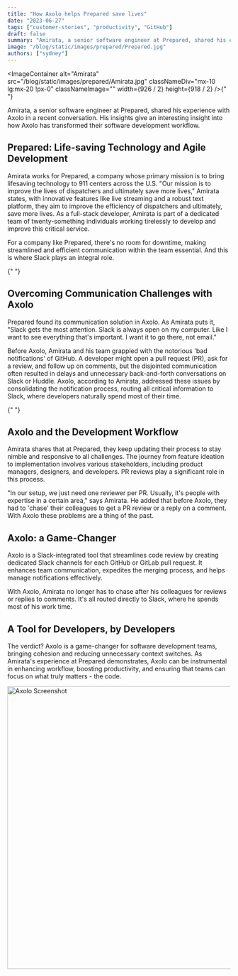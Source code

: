 ```yaml
---
title: "How Axolo helps Prepared save lives"
date: "2023-06-27"
tags: ["customer-stories", "productivity", "GitHub"]
draft: false
summary: "Amirata, a senior software engineer at Prepared, shared his experience with Axolo in a recent conversation. His insights give an interesting insight into how Axolo has transformed their software development workflow."
image: "/blog/static/images/prepared/Prepared.jpg"
authors: ["sydney"]
---
```


<ImageContainer
  alt="Amirata"
  src="/blog/static/images/prepared/Amirata.jpg"
  classNameDiv="mx-10 lg:mx-20 !px-0"
  classNameImage=""
  width={926 / 2}
  height={918 / 2}
/>{" "}

Amirata, a senior software engineer at Prepared, shared his experience with Axolo in a recent conversation. His insights give an interesting insight into how Axolo has transformed their software development workflow.

## Prepared: Life-saving Technology and Agile Development

Amirata works for Prepared, a company whose primary mission is to bring lifesaving technology to 911 centers across the U.S. "Our mission is to improve the lives of dispatchers and ultimately save more lives," Amirata states, with innovative features like live streaming and a robust text platform, they aim to improve the efficiency of dispatchers and ultimately, save more lives. As a full-stack developer, Amirata is part of a dedicated team of twenty-something individuals working tirelessly to develop and improve this critical service.

For a company like Prepared, there's no room for downtime, making streamlined and efficient communication within the team essential. And this is where Slack plays an integral role.

<ImageContainer
  alt="prepared"
  src="/blog/static/images/prepared/prepared.jpg"
  classNameDiv="mx-10 lg:mx-20"
  classNameImage=""
  width={3088}
  height={1660}
/>{" "}

## Overcoming Communication Challenges with Axolo

Prepared found its communication solution in Axolo. As Amirata puts it, "Slack gets the most attention. Slack is always open on my computer. Like I want to see everything that's important. I want it to go there, not email."

Before Axolo, Amirata and his team grappled with the notorious 'bad notifications' of GitHub. A developer might open a pull request (PR), ask for a review, and follow up on comments, but the disjointed communication often resulted in delays and unnecessary back-and-forth conversations on Slack or Huddle. Axolo, according to Amirata, addressed these issues by consolidating the notification process, routing all critical information to Slack, where developers naturally spend most of their time.

<ImageContainer
  alt="preparedScreenshot"
  src="/blog/static/images/prepared/preparedScreenshot.jpg"
  classNameDiv="mx-10 lg:mx-20"
  classNameImage=""
  width={3042}
  height={1614}
/>{" "}

## Axolo and the Development Workflow

Amirata shares that at Prepared, they keep updating their process to stay nimble and responsive to all challenges. The journey from feature ideation to implementation involves various stakeholders, including product managers, designers, and developers. PR reviews play a significant role in this process.

"In our setup, we just need one reviewer per PR. Usually, it's people with expertise in a certain area," says Amirata. He added that before Axolo, they had to 'chase' their colleagues to get a PR review or a reply on a comment. With Axolo these problems are a thing of the past.

## Axolo: a Game-Changer

Axolo is a Slack-integrated tool that streamlines code review by creating dedicated Slack channels for each GitHub or GitLab pull request. It enhances team communication, expedites the merging process, and helps manage notifications effectively.

With Axolo, Amirata no longer has to chase after his colleagues for reviews or replies to comments. It's all routed directly to Slack, where he spends most of his work time.

<Callout
  title="I think for me, the problem Axolo solved is the notification issue. I mean reviews are a big part of my daily communications. I want to either write code or review code and I want to discuss the code."
  subtitle="You want to write a comment on the exact part of the code in GitHub, but for the rest, it just makes a lot of sense for Slack to facilitate these discussions. That's the problem Axolo solved for me - Amirata"
/>

## A Tool for Developers, by Developers

The verdict? Axolo is a game-changer for software development teams, bringing cohesion and reducing unnecessary context switches. As Amirata's experience at Prepared demonstrates, Axolo can be instrumental in enhancing workflow, boosting productivity, and ensuring that teams can focus on what truly matters - the code.

<div style={{ display: "flex", justifyContent: "center" }}>
  <Image
    alt="Axolo Screenshot"
    src="/blog/static/images/top5/axolo_screenshot.png"
    height="637"
    width="1028"
  />
</div>

<CTABanner type="try" />
